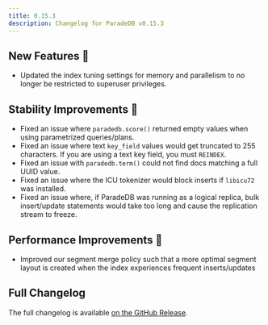```yaml
---
title: 0.15.3
description: Changelog for ParadeDB v0.15.3
---
```


## New Features 🎉

- Updated the index tuning settings for memory and parallelism to no longer be restricted to superuser privileges.

## Stability Improvements 💪

- Fixed an issue where `paradedb.score()` returned empty values when using parametrized queries/plans.
- Fixed an issue where text `key_field` values would get truncated to 255 characters. If you are using a text key field, you must `REINDEX`.
- Fixed an issue with `paradedb.term()` could not find docs matching a full UUID value.
- Fixed an issue where the ICU tokenizer would block inserts if `libicu72` was installed.
- Fixed an issue where, if ParadeDB was running as a logical replica, bulk insert/update statements would take too long and cause the replication stream to freeze.

## Performance Improvements 🚀

- Improved our segment merge policy such that a more optimal segment layout is created when the index experiences frequent inserts/updates

## Full Changelog

The full changelog is available [on the GitHub Release](https://github.com/paradedb/paradedb/releases/tag/v0.15.3).
